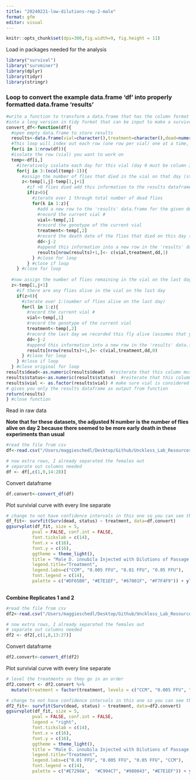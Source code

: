 ```yaml
---
title: "20240221-low-dilutions-rep-2-male"
format: gfm
editor: visual
---
```


```r
knitr::opts_chunk$set(dpi=300,fig.width=9, fig.height = 11)
```

Load in packages needed for the analysis

```r
library("survival")
library("survminer")
library(dplyr)
library(tidyr)
library(stringr)
```

### Loop to convert the example data.frame 'df' into properly formatted data.frame 'results'

```r
#write a function to transform a data.frame that has the column format 'vial | treatment | D0 | D1 | D2...', with one row for each vial
#into a long version in tidy format that can be input to make a survivorship curve
convert_df<-function(df){
  #open empty data.frame to store results
  results<-data.frame(vial=character(),treatment=character(),dead=numeric(),status=numeric())
  #This loop will index out each row (one row per vial) one at a time, transform it into long format (one row per fly), and add the information to the empty data.frame called results
  for(i in 1:nrow(df)){
  #isolate the row (vial) you want to work on
  temp<-df[i,]
    #iteratively isolate each day for this vial (day 0 must be column 3, day 1 column 4, etc.). Loop stops the column before the last day
    for(j in 3:(ncol(temp)-1)){
      #assign the number of flies that died in the vial on that day (starting with day 1) to the variable 'z'
      z<-temp[1,j]-temp[1,j+1]
        #if >0 flies died add this information to the results dataframe
        if(z>0){
          #iterate over 1 through total number of dead flies
          for(k in 1:z){
            #add a new row to the 'results' data.frame for the given dead fly, specifying vial #, treatment, day died, and
            #record the current vial #
            vial<-temp[,1]
            #record the genotype of the current vial
            treatment<-temp[,2]
            #record the death date of the flies that died on this day (assumes that your input DF starts with day 0 in column 3)
            dd<-j-2
            #append this information into a new row in the 'results' data.frame, and add a '1' in the 4th column to indicate mortality
            results[nrow(results)+1,]<- c(vial,treatment,dd,1)
          } #close for loop
        } #close if loop
    } #close for loop
  
  #now assign the number of flies remaining in the vial on the last day (value in the last column of the row) to the variable 'z'
  z<-temp[1,j+1]
    #if there are any flies alive in the vial on the last day
    if(z>0){
      #iterate over 1:(number of flies alive on the last day)
      for(l in 1:z){
        #record the current vial #
        vial<-temp[,1]
        #record the genotype of the current vial
        treatment<-temp[,2]
        #record the last day we recorded this fly alive (assumes that your input DF starts with day 0 in column 3)
        dd<-j-2
        #append this information into a new row in the 'results' data.frame, and add a '0' in the 4th column to indicate that the fly made it to the end of the experiment
        results[nrow(results)+1,]<- c(vial,treatment,dd,0)
      } #close for loop
    } #close if loop
  } #close original for loop
results$dead<-as.numeric(results$dead)  #reiterate that this column must be class numeric
results$status<-as.numeric(results$status)  #reiterate that this column must be class numeric
results$vial <- as.factor(results$vial) # make sure vial is considered a factor
# gives you only the results dataframe as output from function 
return(results) 
} #close function
```

Read in raw data

**Note that for these datasets, the adjusted N number is the number of flies alive on day 2 because there seemed to be more early death in these experiments than usual**

```r
#read the file from csv
df<-read.csv("/Users/maggieschedl/Desktop/Github/Unckless_Lab_Resources/Infection_survival_analyses/20240221-low-dilutions-rep-2-male/20240221-male-low-dil-rep2.csv")

# now extra rows, I already separated the females out 
# separate out columns needed
df <- df[,c(1,9,14:28)]

```

Convert dataframe

```r
df.convert<-convert_df(df)
```

Plot survivial curve with every line separate

```r
# change to not have confidence intervals in this one so you can see them 
df_fit<- survfit(Surv(dead, status) ~ treatment, data=df.convert)
ggsurvplot(df_fit, size = 5,
          pval = FALSE, conf.int = FALSE,
          font.tickslab = c(14),
          font.x = c(16),
          font.y = c(16),
          ggtheme = theme_light(),
          title = "Male D. innubila Injected with Dilutions of Passage 4 DiNV",
          legend.title="Treatment",
          legend.labs=c("CCM", "0.005 FFU", "0.01 FFU", "0.05 FFU"),
          font.legend = c(14),
          palette = c("#DF65B0", "#E7E1EF", "#67001F", "#F7F4F9")) + ylab("Survival Proporation") + xlab("Days post injection") 
          

```

**Combine Replicates 1 and 2**

```r
#read the file from csv
df2<-read.csv("/Users/maggieschedl/Desktop/Github/Unckless_Lab_Resources/Infection_survival_analyses/20240221-low-dilutions-rep-2-male/low-dil-male-combo.csv")

# now extra rows, I already separated the females out 
# separate out columns needed
df2 <- df2[,c(1,8,13:27)]

```

Convert dataframe

```r
df2.convert<-convert_df(df2)
```

Plot survivial curve with every line separate

```r
# level the treatments so they go in an order 
df2.convert <- df2.convert %>% 
  mutate(treatment = factor(treatment, levels = c("CCM", "0.005 FFU", "0.01 FFU", "0.05 FFU")))

# change to not have confidence intervals in this one so you can see them 
df2_fit<- survfit(Surv(dead, status) ~ treatment, data=df2.convert)
ggsurvplot(df_fit, size = 5,
          pval = FALSE, conf.int = FALSE,
          legend = "right",
          font.tickslab = c(14),
          font.x = c(16),
          font.y = c(16),
          ggtheme = theme_light(),
          title = "Male D. innubila Injected with Dilutions of Passage 4 DiNV",
          legend.title="Treatment",
          legend.labs=c("0.01 FFU", "0.005 FFU", "0.05 FFU", "CCM"),
          font.legend = c(14),
          palette = c("#E7298A",  "#C994C7", "#980043", "#E7E1EF")) + ylab("Survival Proporation") + xlab("Days post injection")

```
